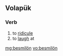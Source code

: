 ==Volapük==

===Verb===
{{infl|vo|verb}}

# to [[ridicule]]
# to [[laugh]] at

[[mg:besmilön]]
[[vo:besmilön]]
